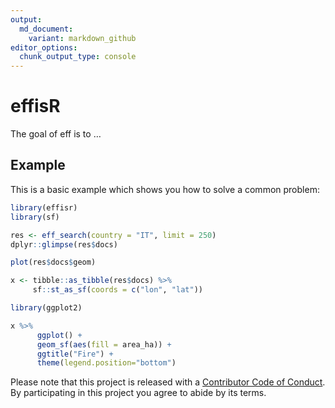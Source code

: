 ```yaml
---
output:
  md_document:
    variant: markdown_github
editor_options:
  chunk_output_type: console
---
```


<!-- README.md is generated from README.Rmd. Please edit that file -->

# effisR

The goal of eff is to ...

## Example

This is a basic example which shows you how to solve a common problem:

```r

library(effisr)
library(sf)

res <- eff_search(country = "IT", limit = 250)
dplyr::glimpse(res$docs)

plot(res$docs$geom)

x <- tibble::as_tibble(res$docs) %>%
     sf::st_as_sf(coords = c("lon", "lat"))
```

```r

library(ggplot2)

x %>%
      ggplot() +
      geom_sf(aes(fill = area_ha)) +
      ggtitle("Fire") +
      theme(legend.position="bottom")

```

Please note that this project is released with a [Contributor Code of Conduct](CONDUCT.md). By participating in this project you agree to abide by its terms.

